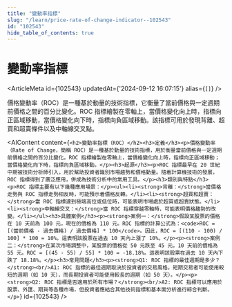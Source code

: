 ```yaml
---
title: "變動率指標"
slug: "/learn/price-rate-of-change-indicator--102543"
id: "102543"
hide_table_of_contents: true
---
```



# 變動率指標

<ArticleMeta id={102543} updatedAt={'2024-09-12 16:07:15'} alias={`[]`} />
<div className='border-solid border-b border-t-0 my-4 border-[var(--ifm-color-gray-300)]' />

價格變動率（ROC）是一種基於動量的技術指標，它衡量了當前價格與一定週期前價格之間的百分比變化。ROC 指標繪製在零軸上，當價格變化向上時，指標向正區域移動，當價格變化向下時，指標向負區域移動。該指標可用於發現背離、超買和超賣條件以及中軸線交叉點。

<AIContent content={`<h2>變動率指標（ROC）</h2><h3>定義</h3><p>價格變動率（Rate of Change，簡稱 ROC）是一種基於動量的技術指標，用於衡量當前價格與一定週期前價格之間的百分比變化。ROC 指標繪製在零軸上，當價格變化向上時，指標向正區域移動；當價格變化向下時，指標向負區域移動。</p><h3>起源</h3><p>ROC 指標最早在 20 世紀中期被技術分析師引入，用於幫助投資者識別市場趨勢和價格動量。隨着計算機技術的發展，ROC 指標得到了廣泛應用，併成為技術分析中的常用工具。</p><h3>類別與特點</h3><p>ROC 指標主要有以下幾種應用場景：</p><ul><li><strong>背離：</strong>當價格走勢與 ROC 指標走勢相反時，可能預示着價格反轉。</li><li><strong>超買和超賣：</strong>當 ROC 指標達到極端高位或低位時，可能表明市場處於超買或超賣狀態。</li><li><strong>中軸線交叉：</strong>當 ROC 指標穿越零軸時，可能表明價格趨勢的改變。</li></ul><h3>具體案例</h3><p><strong>案例一：</strong>假設某股票的價格在 10 天前為 100 元，現在的價格為 110 元。ROC 指標的計算公式為：<code>ROC = [(當前價格 - 過去價格) / 過去價格] * 100</code>。因此，ROC = [(110 - 100) / 100] * 100 = 10%。這表明該股票在過去 10 天內上漲了 10%。</p><p><strong>案例二：</strong>在某次市場調整中，某股票的價格從 50 元跌至 45 元，10 天前的價格為 55 元。ROC = [(45 - 55) / 55] * 100 = -18.18%。這表明該股票在過去 10 天內下跌了 18.18%。</p><h3>常見問題</h3><p><strong>Q1: ROC 指標的最佳週期是多少？</strong><br/>A1: ROC 指標的最佳週期取決於投資者的交易風格。短期交易者可能使用較短的週期（如 10 天），而長期投資者可能使用較長的週期（如 50 天）。</p><p><strong>Q2: ROC 指標是否適用於所有市場？</strong><br/>A2: ROC 指標可以應用於股票、外匯、期貨等各種市場，但投資者應結合其他技術指標和基本面分析進行綜合判斷。</p>`} id={102543} />
